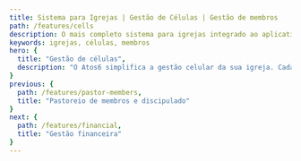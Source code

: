 ```yaml
---
title: Sistema para Igrejas | Gestão de Células | Gestão de membros
path: /features/cells
description: O mais completo sistema para igrejas integrado ao aplicativo para igrejas mais inovador! Atos6 te ajuda a pastorear com qualidade, sua gestão e comunicação mais eficientes. Clique e confira
keywords: igrejas, células, membros
hero: {
  title: "Gestão de células",
  description: "O Atos6 simplifica a gestão celular da sua igreja. Cadastre e visualize suas células no mapa, envie os relatórios semanais e acompanhe o crescimento de cada célula por relatórios gráficos gerenciais."
}
previous: {
  path: /features/pastor-members,
  title: "Pastoreio de membros e discipulado"
}
next: {
  path: /features/financial,
  title: "Gestão financeira"
}
---
```




<Block
  imageOnLeft
  image={cellIndicators}
  title="Cadastro de células"
  description="No Atos6 você pode cadastrar células / grupos da sua igreja, informando o perfil, dia da semana, horário e endereço."
/>

<Block
  image={cellMap}
  title="Visualização de células no mapa"
  description="Após cadastrar células elas ficam visíveis em um mapa integrado ao Google Maps, que pode ser visualizado na página pública, para que as pessoas possam localizar células próximas a elas e dentro do Atos6, facilitando também o planejamento da igreja que pode buscar a célula certa para um novo membro, ou analisar a necessidade de novas células em um determinado local."
/>

<Block
  imageOnLeft
  image={cellReports}
  title="Relatórios semanais de célula"
  description="O líder de célula pode enviar relatórios de presença pelo seu computador ou via aplicativo do Atos6 gestão. Além de informar semanalmente quem esteve presente e quais foram os visitantes, a igreja poderá criar também campos personalizados para que os líderes preencham. A igreja define os dados a serem enviados no relatório semanal e Atos6 consolida tudo online"
/>

<Block
  image={cellIndicators}
  title="Gráficos gerenciais"
  description="Acompanhe o crescimento de cada célula por relatórios gráficos gerenciais. Cada líder, supervisor e pastor possui a visão dos indicadores das suas células e pode exportar os dos dados das células para planilhas. São diversos relatórios: de frequência, por visão gerencial (perfil, bairro, dia da semana), semanal por redes, evolução e consolidação, não enviados, hierarquia, indicadores gerais, relatórios em números e etc"
/>
